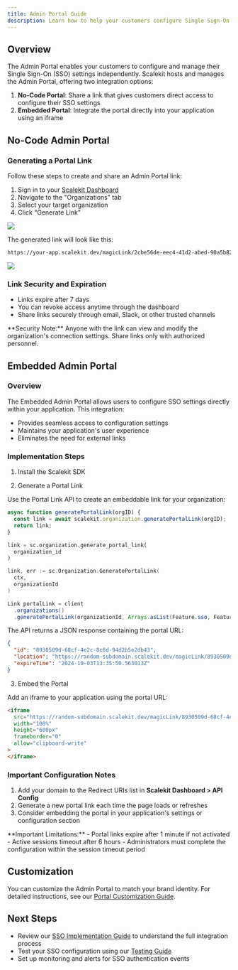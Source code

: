 ```yaml
---
title: Admin Portal Guide
description: Learn how to help your customers configure Single Sign-On using Scalekit's Admin Portal
---
```



## Overview

The Admin Portal enables your customers to configure and manage their Single Sign-On (SSO) settings independently. Scalekit hosts and manages the Admin Portal, offering two integration options:

1. **No-Code Portal**: Share a link that gives customers direct access to configure their SSO settings
2. **Embedded Portal**: Integrate the portal directly into your application using an iframe

## No-Code Admin Portal

### Generating a Portal Link

Follow these steps to create and share an Admin Portal link:

1. Sign in to your [Scalekit Dashboard](https://app.scalekit.com)
2. Navigate to the "Organizations" tab
3. Select your target organization
4. Click "Generate Link"

![](@/assets/docs/manual/fundamentals/admin-portal/1-admin-portal-v2.png)

The generated link will look like this:

```sh
https://your-app.scalekit.dev/magicLink/2cbe56de-eec4-41d2-abed-90a5b82286c4_p
```

![](@/assets/docs/manual/fundamentals/admin-portal/2-admin-portal-v2.png)

### Link Security and Expiration

- Links expire after 7 days
- You can revoke access anytime through the dashboard
- Share links securely through email, Slack, or other trusted channels

<Aside type="caution">
**Security Note:** Anyone with the link can view and modify the organization's connection settings. Share links only with authorized personnel.
</Aside>

## Embedded Admin Portal

### Overview

The Embedded Admin Portal allows users to configure SSO settings directly within your application. This integration:
- Provides seamless access to configuration settings
- Maintains your application's user experience
- Eliminates the need for external links

### Implementation Steps

1. Install the Scalekit SDK
<InstallSDK />

2. Generate a Portal Link

Use the Portal Link API to create an embeddable link for your organization:

<Tabs>
<TabItem value="nodejs" label="Node.js">

```js
async function generatePortalLink(orgID) {
  const link = await scalekit.organization.generatePortalLink(orgID);
  return link;
}
```

</TabItem>

<TabItem value="python" label="Python">

```python
link = sc.organization.generate_portal_link(
  organization_id
)
```

</TabItem>

<TabItem value="go" label="Golang">

```go
link, err := sc.Organization.GeneratePortalLink(
  ctx,
  organizationId
)
```

</TabItem>

<TabItem value="java" label="Java">

```java
Link portalLink = client
  .organizations()
  .generatePortalLink(organizationId, Arrays.asList(Feature.sso, Feature.dir_sync));
```
</TabItem>
</Tabs>

The API returns a JSON response containing the portal URL:

```json
{
  "id": "8930509d-68cf-4e2c-8c6d-94d2b5e2db43",
  "location": "https://random-subdomain.scalekit.dev/magicLink/8930509d-68cf-4e2c-8c6d-94d2b5e2db43",
  "expireTime": "2024-10-03T13:35:50.563013Z"
}
```

3. Embed the Portal

Add an iframe to your application using the portal URL:

```html
<iframe
  src="https://random-subdomain.scalekit.dev/magicLink/8930509d-68cf-4e2c-8c6d-94d2b5e2db43"
  width="100%"
  height="600px"
  frameborder="0"
  allow="clipboard-write"
>
</iframe>
```

### Important Configuration Notes

1. Add your domain to the Redirect URIs list in **Scalekit Dashboard > API Config**
2. Generate a new portal link each time the page loads or refreshes
3. Consider embedding the portal in your application's settings or configuration section

<Aside type="caution">
**Important Limitations:**
- Portal links expire after 1 minute if not activated
- Active sessions timeout after 6 hours
- Administrators must complete the configuration within the session timeout period
</Aside>

## Customization

You can customize the Admin Portal to match your brand identity. For detailed instructions, see our [Portal Customization Guide](https://example.com).

## Next Steps

- Review our [SSO Implementation Guide](/manual/sso-quickstart/) to understand the full integration process
- Test your SSO configuration using our [Testing Guide](/manual/fundamentals/test-sso-integration)
- Set up monitoring and alerts for SSO authentication events